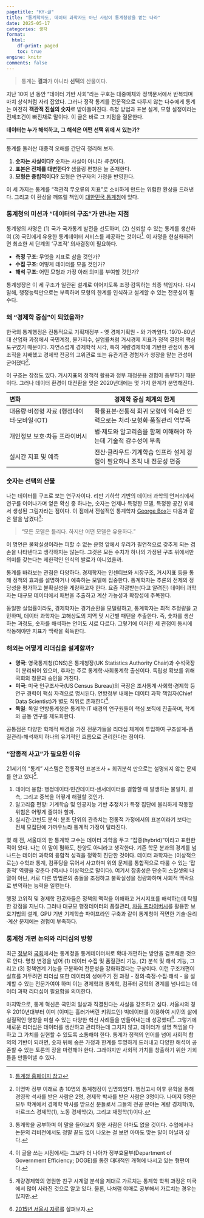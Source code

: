 ```yaml
---
pagetitle: "KY-글"
title: "통계학자도, 데이터 과학자도 아닌 사람이 통계청장을 맡는 나라"
date: 2025-05-17
categories: 생각
format: 
  html:
    df-print: paged
    toc: true
engine: knitr
comments: false
---
```


> 통계는 **결과**가 아니라 **선택**의 산물이다.

지난 10여 년 동안 "데이터 기반 사회"라는 구호는 대중매체와 정책문서에서 반복되며 마치 상식처럼 자리 잡았다. 그러나 정작 통계를 전문적으로 다루지 않는 다수에게 통계는 여전히 **객관적 진실의 숫자**로 받아들여진다. 측정 방법과 표본 설계, 모형 설정이라는 전제조건이 빠진채로 말이다. 이 글은 바로 그 지점을 질문한다. 

**데이터는 누가 해석하고, 그 해석은 어떤 선택 위에 서 있는가?**

--- 
통계를 둘러싼 대중적 오해를 간단히 정리해 보자.

1. **숫자는 사실이다?** 숫자는 사실이 아니라 *측정*이다.
2. **표본은 전체를 대변한다?** 샘플링 편향은 늘 존재한다.
3. **모형은 중립적이다?** 모형은 연구자의 가정을 반영한다.

이 세 가지는 통계를 "객관적 무오류의 지표"로 소비하게 만드는 위험한 환상을 드러낸다. 그리고 이 환상을 깨뜨릴 책임이 [대한민국 통계청](https://www.kostat.go.kr/)에 있다.

### 통계청의 미션과 "데이터의 구조"가 만나는 지점

통계청의 사명은 (1) 국가 국가통계 발전을 선도하며, (2) 신뢰할 수 있는 통계를 생산하여 (3) 국민에게 유용한 통계데이터 서비스를 제공하는 것이다[^1]. 이 사명을 현실화하려면 최소한 세 단계의 '구조적' 의사결정이 필요하다.

- **측정 구조**: 무엇을 지표로 삼을 것인가?
- **수집 구조**: 어떻게 데이터를 모을 것인가?
- **해석 구조**: 어떤 모형과 가정 아래 의미를 부여할 것인가?

통계청장은 이 세 구조가 일관된 설계로 이어지도록 조정·감독하는 최종 책임자다. 다시 말해, 행정능력만으로는 부족하며 모형의 한계를 인식하고 설계할 수 있는 전문성이 필수다.

### 왜 "경제학 중심"이 되었을까?

한국의 통계행정은 전통적으로 기획재정부 - 옛 경제기획원 - 와 가까웠다. 1970-80년대 산업화 과정에서 국민계정, 물가지수, 실업률처럼 거시경제 지표가 정책 결정의 핵심 도구였기 때문이다. 자연스럽게 경제학적 시각, 특히 계량경제학에 기반한 관점이 통계 조직을 지배했고 경제학 전공의 고위관료 또는 유관기관 경험자가 청장을 맡는 관성이 굳어졌다[^2]. 

이 구조는 장점도 있다. 거시지표의 정책적 활용과 정부 재정운용 경험이 풍부하기 때문이다. 그러나 데이터 환경이 대전환을 맞은 2020년대에는 몇 가지 한계가 분명해진다.

| 변화                | 경제학 중심 체계의 한계 |
|:--------------------|--------------------------|
| 대용량·비정형 자료 (행정데이터·모바일·IOT) | 확률표본·전통적 회귀 모형에 익숙한 인력으로는 처리·모형화·품질관리 역부족|
| 개인정보 보호·차등 프라이버시 | 법·제도와 알고리즘을 함께 이해해야 하는데 기술적 감수성이 부족 |
| 실시간 지표 및 예측 | 전산·클라우드·기계학습 인프라 설계 겅험이 필요하나 조직 내 전문성 편중 | 

### 숫자는 선택의 산물


나는 데이터를 구조로 보는 연구자이다. 리만 기하학 기반의 데이터 과학의 언저리에서 연구를 이어나가며 얻은 확신 중 하나는, 숫자는 언제나 특정한 모델, 특정한 공간 위에서 생성된 그림자라는 점이다. 이 점에서 전설적인 통계학자 [George Box](https://en.wikipedia.org/wiki/George_E._P._Box)는 다음과 같은 말을 남겼다[^3]:

> "모든 모델은 틀리다. 하지만 어떤 모델은 유용하다."

이 명언은 불확실성이라는 피할 수 없는 운명 앞에서 우리가 필연적으로 갖추게 되는 겸손을 나타낸다고 생각하지는 않는다. 그것은 모든 수치가 하나의 가정된 구조 위에서만 의미를 갖는다는 제한적인 인식의 발로가 아니었을까. 

통계를 바라보는 관점은 다양하다. 경제학자는 인센티브와 시장구조, 거시지표 등을 통해 정책의 효과를 설명하거나 예측하는 모델에 집중한다. 통계학자는 추론의 전제의 정당성을 평가하고 불확실성을 계량하고자 한다. 요즘 각광받는(다고 알려진) 데이터 과학자는 대규모 데이터에서 패턴을 추출하고 계산 가능성과 확장성에 주목한다.

동일한 실업률이라도, 경제학자는 경기순환을 모델링하고, 통계학자는 최적 추정량을 고민하며, 데이터 과학자는 고해상도의 지역 및 시간별 패턴을 추출한다. 즉, 숫자를 생산하는 과정도, 숫자를 해석하는 언어도 서로 다르다. 그렇기에 이러한 세 관점이 동시에 작동해야만 지표가 맥락을 획득한다.


### 해외는 어떻게 리더십을 설계할까?

- **영국**: 영국통계청(ONS)은 통계청장(UK Statistics Authority Chair)과 수석국장이 분리되어 있으며, 후자는 주로 통계학·사회통계학 출신이다. 독립성 확보를 위해 국회의 청문과 승인을 거친다.
- **미국**: 미국 인구조사국(US Census Bureau)의 국장은 조사통계·사회학·경제학 등 연구 경력이 핵심 자격으로 명시된다. 연방정부 내에는 데이터 과학 책임자(Chief Data Scientist)가 별도 직위로 존재한다[^4].
- **독일**: 독일 연방통계청은 통계학·IT 배경의 연구원들이 핵심 보직에 진출하며, 학계와 공동 연구를 제도화한다.

공통점은 다양한 학제적 배경을 가진 전문가들을 리더십 체계에 투입하여 구조설계-품질관리-해석까지 하나의 유기적인 흐름으로 관리한다는 점이다. 

### "잡종적 사고"가 필요한 이유

21세기의 "통계" 시스템은 전통적인 표본조사 + 회귀분석 만으로는 설명되지 않는 문제를 안고 있다[^5]. 

1. 데이터 융합: 행정데이터·민간데이터·센서데이터를 결합할 때 발생하는 불일치, 결측, 그리고 중복을 어떻게 해결할 것인가.
2. 알고리즘 편향: 기계학습 및 인공지능 기반 추정치가 특정 집단에 불리하게 작동할 위험은 어떻게 줄여야 할까.
3. 실시간·고빈도 분석: 분초 단위의 관측치는 전통적 가정에서의 표본이라기 보다는 전체 모집단에 가까우느라 통계적 가정이 달라진다.

몇 해 전, 서울대의 한 통계학 교수는 데이터 과학을 두고 "잡종(hybrid)"이라고 표현한 적이 있다. 나는 이 말이 폄하도, 찬양도 아니라고 생각한다. 기존 학문 분과의 경계를 넘나드는 데이터 과학의 융합적 성격을 정확히 진단한 것이다. 데이터 과학자는 (이상적으로는) 수학과 통계, 컴퓨팅을 묶어서 사고하며 위의 문제를 통합적으로 다룰 수 있는 '잡종적' 역량을 갖춘다 (역시나 이상적으로 말이다). 여기서 잡종성은 단순히 스킬셋의 나열이 아닌, 서로 다른 방법론의 충돌을 조정하고 불확실성을 정량화하며 사회적 맥락으로 번역하는 능력을 일컫는다.

행정 고위직 및 경제학 전공자들은 정책의 맥락을 이해하고 거시지표를 해석하는데 탁월한 강점을 지닌다. 그러나 대규모 행정데이터의 품질관리, [차등 프라이버시](https://en.wikipedia.org/wiki/Differential_privacy)를 활용한 보호기법의 설계, GPU 기반 기계학습 파이프라인 구축과 같이 통계청이 직면한 기술·윤리·계산 문제에는 경험이 부족하다.

### 통계청 개편 논의와 리더십의 방향 

최근 [정부](https://www.khan.co.kr/article/202204011759011)와 [국회](http://www.hkmd.kr/news/article.html?no=70541)에서는 통계청을 통계데이터처로 확대·개편하는 방안을 검토해온 것으로 안다. 명칭 변경을 넘어 (1) 데이터 수집 및 품질관리 기능, (2) 분석 및 해석 기능, 그리고 (3) 정책연계 기능을 구분하여 전문성을 강화하겠다는 구상이다. 이런 구조개편이 실효를 거두려면 리더십 또한 데이터의 생애주기 전 과정 - 정의·측정·수집·해석 - 을 설계할 수 있는 전문가여야 하며 이는 경제학과 통계학, 컴퓨터 공학의 경계를 넘나드는 데이터 과학 리더십이 필요함을 의미한다.

마지막으로, 통계 혁신은 국민의 일상과 직결된다는 사실을 강조하고 싶다. 서울시의 경우 2010년대부터 이미 (이미는 흘러가버린 키워드인) 빅데이터를 이용하여 시민의 삶에 실질적인 영향을 미칠 수 있는 다양한 혁신 사례들을 만들어내는데 성공했다[^6]. 그렇기에 새로운 리더십은 데이터를 생산하고 관리하는데 그치지 않고, 데이터가 설명 책임을 다하고 그 가치를 실현할 수 있도록 소통해야 한다. 통계가 정책의 언어를 넘어 사회적 합의의 기반이 되려면, 숫자 뒤에 숨은 가정과 한계를 투명하게 드러내고 다양한 해석이 공존할 수 있는 토론의 장을 마련해야 한다. 그래야지만 사회적 가치를 창출하기 위한 기회들을 만들어낼 수 있다. 


[^1]: [통계청 홈페이지 참고](https://www.kostat.go.kr/menu.es?mid=a10601000000)
[^2]: 이명박 정부 이래로 총 10명의 통계청장이 임명되었다. 행정고시 이후 유학을 통해 경영학 석사를 받은 사람은 2명, 경제학 박사를 받은 사람은 3명이다. 나머지 5명은 모두 학계에서 경제학 박사를 받으신 분들로서 그들의 전공 분야는 계량 경제학(1), 마르크스 경제학(1), 노동 경제학(2), 그리고 재정학(1)이다. 
[^3]: 통계학을 공부하며 이 말을 들어보지 못한 사람은 아마도 없을 것이다. 수업에서나 논문의 리비전에서도 정말 끝도 없이 나오는 걸 보면 아마도 맞는 말이 아닐까 싶다.
[^4]: 이 글을 쓰는 시점에서는 그보다 더 나아가 정부효율부(Department of Government Efficiency; DOGE)를 통한 대대적인 개혁에 나서고 있는 형편이다.
[^5]: 계량경제학의 영원한 친구 시계열 분석을 제대로 가르치는 통계학 학위 과정은 미국에서 많이 사라진 것으로 알고 있다. 물론, 나처럼 야매로 공부해서 가르치는 경우는 많지만.
[^6]: [2015년 서울시 자료](https://www.seoulsolution.kr/ko/content/%EB%B9%85%EB%8D%B0%EC%9D%B4%ED%84%B0%EB%A5%BC-%ED%99%9C%EC%9A%A9%ED%95%9C-%ED%96%89%EC%A0%95%ED%98%81%EC%8B%A0)를 살펴보자.

::: {#refs}
:::